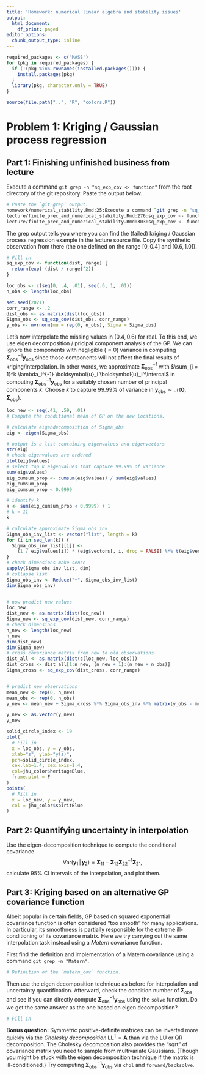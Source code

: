 ```yaml
---
title: 'Homework: numerical linear algebra and stability issues'
output:
  html_document:
    df_print: paged
editor_options:
  chunk_output_type: inline
---
```


```r
required_packages <- c('MASS')
for (pkg in required_packages) {
  if (!(pkg %in% rownames(installed.packages()))) {
    install.packages(pkg)
  }
  library(pkg, character.only = TRUE)
}

source(file.path("..", "R", "colors.R"))
```


# Problem 1: Kriging / Gaussian process regression

## Part 1: Finishing unfinished business from lecture

Execute a command `git grep -n "sq_exp_cov <- function"` from the root directory of the git repository.
Paste the output below.

```zsh
# Paste the `git grep` output.
homework/numerical_stability.Rmd:25:Execute a command `git grep -n "sq_exp_cov <- function"` from the root directory of the git repository.
lecture/finite_prec_and_numerical_stability.Rmd:276:sq_exp_cov <- function(dist, range) {
lecture/finite_prec_and_numerical_stability.Rmd:303:sq_exp_cov <- function(dist, range) {
```

The grep output tells you where you can find the (failed) kriging / Gaussian process regression example in the lecture source file.
Copy the synthetic observation from there (the one defined on the range $[0, 0.4]$ and $[0.6, 1.0]$).

```r
# Fill in
sq_exp_cov <- function(dist, range) {
  return(exp(-(dist / range)^2))
}

loc_obs <- c(seq(0, .4, .01), seq(.6, 1, .01))
n_obs <- length(loc_obs)

set.seed(2021)
corr_range <- .2
dist_obs <- as.matrix(dist(loc_obs))
Sigma_obs <- sq_exp_cov(dist_obs, corr_range)
y_obs <- mvrnorm(mu = rep(0, n_obs), Sigma = Sigma_obs)
```

Let's now interpolate the missing values in $(0.4, 0.6)$ for real.
To this end, we use eigen decomposition / pricipal component analysis of the GP.
We can ignore the components with negligible ($\approx 0$) variance in computing $\boldsymbol{\Sigma}_{\textrm{obs}}^{-1} \boldsymbol{y}_{\textrm{obs}}$ since those components will not affect the final results of kriging/interpolation.
In other words, we approximate $\boldsymbol{\Sigma}_{\textrm{obs}}^{-1}$ with $\sum_{i = 1}^k \lambda_i^{-1} \boldsymbol{u}_i \boldsymbol{u}_i^\intercal$ in computing $\boldsymbol{\Sigma}_{\textrm{obs}}^{-1} \boldsymbol{y}_{\textrm{obs}}$ for a suitably chosen number of principal components $k$.
Choose $k$ to capture $99.99$\% of variance in $\boldsymbol{y}_{\textrm{obs}} \sim \mathcal{N}(\boldsymbol{0}, \boldsymbol{\Sigma}_{\textrm{obs}})$.

```r
loc_new <- seq(.41, .59, .01)
# Compute the conditional mean of GP on the new locations.

# calculate eigendecomposition of Sigma_obs
eig <- eigen(Sigma_obs)

# output is a list containing eigenvalues and eigenvectors
str(eig)
# check eigenvalues are ordered
plot(eig$values)
# select top k eigenvalues that capture 99.99% of variance
sum(eig$values)
eig_cumsum_prop <- cumsum(eig$values) / sum(eig$values)
eig_cumsum_prop
eig_cumsum_prop < 0.9999

# identify k
k <- sum(eig_cumsum_prop < 0.9999) + 1
# k = 11
k

# calculate approximate Sigma_obs_inv
Sigma_obs_inv_list <- vector("list", length = k)
for (i in seq_len(k)) {
  Sigma_obs_inv_list[[i]] <- 
    (1 / eig$values[i]) * (eig$vectors[, i, drop = FALSE] %*% t(eig$vectors[, i, drop = FALSE]))
}
# check dimensions make sense
sapply(Sigma_obs_inv_list, dim)
# collapse list
Sigma_obs_inv <- Reduce("+", Sigma_obs_inv_list)
dim(Sigma_obs_inv)


# now predict new values
loc_new
dist_new <- as.matrix(dist(loc_new))
Sigma_new <- sq_exp_cov(dist_new, corr_range)
# check dimensions
n_new <- length(loc_new)
n_new
dim(dist_new)
dim(Sigma_new)
# cross covariance matrix from new to old observations
dist_all <- as.matrix(dist(c(loc_new, loc_obs)))
dist_cross <- dist_all[1:n_new, (n_new + 1):(n_new + n_obs)]
Sigma_cross <- sq_exp_cov(dist_cross, corr_range)


# predict new observations
mean_new <- rep(0, n_new)
mean_obs <- rep(0, n_obs)
y_new <- mean_new + Sigma_cross %*% Sigma_obs_inv %*% matrix(y_obs - mean_obs, ncol = 1)

y_new <- as.vector(y_new)
y_new
```

```r
solid_circle_index <- 19
plot(
  # Fill in
  x = loc_obs, y = y_obs, 
  xlab="s", ylab="y(s)", 
  pch=solid_circle_index,
  cex.lab=1.4, cex.axis=1.4, 
  col=jhu_color$heritageBlue, 
  frame.plot = F
)
points(
  # Fill in
  x = loc_new, y = y_new, 
  col = jhu_color$spiritBlue
)
```

## Part 2: Quantifying uncertainty in interpolation
Use the eigen-decomposition technique to compute the conditional covariance 
$$\textrm{Var}(\boldsymbol{y}_1 \, | \, \boldsymbol{y}_2)
  = \boldsymbol{\Sigma}_{11} - \boldsymbol{\Sigma}_{12} \boldsymbol{\Sigma}_{22}^{-1} \boldsymbol{\Sigma}_{21},$$
calculate 95% CI intervals of the interpolation, and plot them.

## Part 3: Kriging based on an alternative GP covariance function

Albeit popular in certain fields, GP based on squared exponential covariance function is often considered "too smooth" for many applications.
In particular, its smoothness is partially responsible for the extreme ill-conditioning of its covariance matrix. 
Here we try carrying out the same interpolation task instead using a _Matern_ covariance function. 

First find the definition and implementation of a Matern covariance using a command `git grep -n "Matern"`.

```r
# Definition of the `matern_cov` function.
```

Then use the eigen decomposition technique as before for interpolation and uncertainty quantification.
Afterward, check the condition number of $\boldsymbol{\Sigma}_{\textrm{obs}}$ and see if you can directly compute $\boldsymbol{\Sigma}_{\textrm{obs}}^{-1} \boldsymbol{y}_{\textrm{obs}}$ using the `solve` function.
Do we get the same answer as the one based on eigen decomposition?

```r
# Fill in
```

**Bonus question:** Symmetric positive-definite matrices can be inverted more quickly via the _Cholesky decomposition_ $\boldsymbol{L} \boldsymbol{L}^\intercal = \boldsymbol{A}$ than via the LU or QR decomposition. 
<!-- The LU decomposition takes $O(2 n^3 / 3)$, QR $O(4 n^3 / 3)$, and Cholesky $O(n^3 / 3)$ operations. -->
The Cholesky decomposition also provides the "sqrt" of covariance matrix you need to sample from multivariate Gaussians.
(Though you might be stuck with the eigen decomposition technique if the matrix is ill-conditioned.)
Try computing $\boldsymbol{\Sigma}_{\textrm{obs}}^{-1} \boldsymbol{y}_{\textrm{obs}}$ via `chol` and `forward/backsolve`.